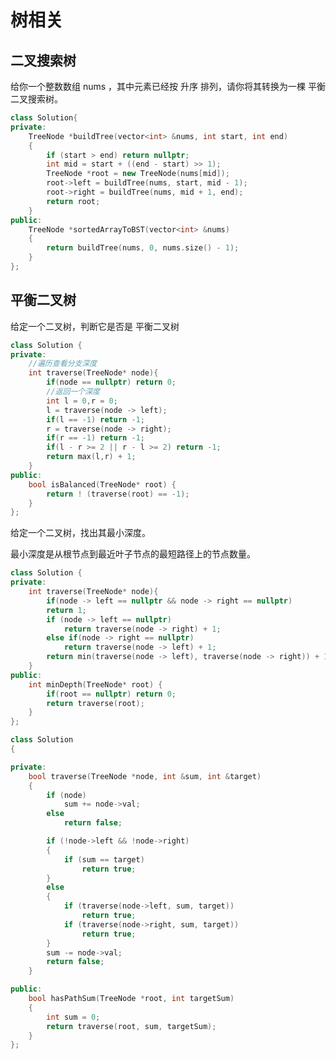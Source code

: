 # 树相关

## 二叉搜索树

给你一个整数数组 nums ，其中元素已经按 升序 排列，请你将其转换为一棵 平衡 二叉搜索树。

```cpp
class Solution{
private:
    TreeNode *buildTree(vector<int> &nums, int start, int end)
    {
        if (start > end) return nullptr;
        int mid = start + ((end - start) >> 1);
        TreeNode *root = new TreeNode(nums[mid]);
        root->left = buildTree(nums, start, mid - 1);
        root->right = buildTree(nums, mid + 1, end);
        return root;
    }
public:
    TreeNode *sortedArrayToBST(vector<int> &nums)
    {
        return buildTree(nums, 0, nums.size() - 1);
    }
};
```


## 平衡二叉树
给定一个二叉树，判断它是否是 平衡二叉树  


```cpp
class Solution {
private:
    //遍历查看分支深度
    int traverse(TreeNode* node){
        if(node == nullptr) return 0;
        //返回一个深度
        int l = 0,r = 0;
        l = traverse(node -> left);
        if(l == -1) return -1;
        r = traverse(node -> right);
        if(r == -1) return -1;
        if(l - r >= 2 || r - l >= 2) return -1;
        return max(l,r) + 1;
    }
public:
    bool isBalanced(TreeNode* root) {
        return ! (traverse(root) == -1);
    }
};
```


给定一个二叉树，找出其最小深度。

最小深度是从根节点到最近叶子节点的最短路径上的节点数量。

```cpp
class Solution {
private:
    int traverse(TreeNode* node){
        if(node -> left == nullptr && node -> right == nullptr)
        return 1;
        if (node -> left == nullptr)
            return traverse(node -> right) + 1;
        else if(node -> right == nullptr)
            return traverse(node -> left) + 1;
        return min(traverse(node -> left), traverse(node -> right)) + 1;
    }
public:
    int minDepth(TreeNode* root) {
        if(root == nullptr) return 0;
        return traverse(root);
    }
};
```


```cpp
class Solution
{

private:
    bool traverse(TreeNode *node, int &sum, int &target)
    {
        if (node)
            sum += node->val;
        else
            return false;

        if (!node->left && !node->right)
        {
            if (sum == target)
                return true;
        }
        else
        {
            if (traverse(node->left, sum, target))
                return true;
            if (traverse(node->right, sum, target))
                return true;
        }
        sum -= node->val;
        return false;
    }

public:
    bool hasPathSum(TreeNode *root, int targetSum)
    {
        int sum = 0;
        return traverse(root, sum, targetSum);
    }
};
```